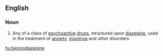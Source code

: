 ==English==

===Noun===
{{wikipedia}}
{{en-noun}}

# Any of a class of [[psychoactive]] [[drug]]s, structured upon [[diazepine]], used in the treatment of [[anxiety]], [[insomnia]] and other disorders

[[hu:benzodiazepine]]
